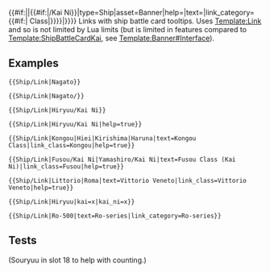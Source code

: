 <noinclude>{{AssetTemplateList}}</noinclude><includeonly>{{#if:{{{kai|}}}{{{kai_ni|}}}|{{Link|{{{1|}}}|{{#if:{{{kai|}}}|{{{1|}}}/Kai}}|{{#if:{{{kai_ni|}}}|{{{1|}}}/Kai Ni}}|type=Ship|asset=Banner|help={{{help|}}}|text={{{text|}}}|link_category={{#if:{{{link_class|}}}|{{{link_class}}} Class|{{{link_category|}}}}}}}|{{Link|{{{1|}}}|{{{2|}}}|{{{3|}}}|{{{4|}}}|{{{5|}}}|{{{6|}}}|{{{7|}}}|{{{8|}}}|{{{9|}}}|{{{10|}}}|{{{11|}}}|{{{12|}}}|{{{13|}}}|{{{14|}}}|{{{15|}}}|{{{16|}}}|{{{17|}}}|{{{18|}}}|{{{19|}}}|{{{20|}}}|type=Ship|asset=Banner|help={{{help|}}}|text={{{text|}}}|link_category={{#if:{{{link_class|}}}|{{{link_class}}} Class|{{{link_category|}}}}}}}}}</includeonly><noinclude>
Links with ship battle card tooltips. Uses [[Template:Link]] and so is not limited by Lua limits (but is limited in features compared to [[Template:ShipBattleCardKai]], see [[Template:Banner#Interface]]).
==Examples==
<pre>{{Ship/Link|Nagato}}</pre>
{{Ship/Link|Nagato}}
<pre>{{Ship/Link|Nagato/}}</pre>
{{Ship/Link|Nagato/}}
<pre>{{Ship/Link|Hiryuu/Kai Ni}}</pre>
{{Ship/Link|Hiryuu/Kai Ni}}
<pre>{{Ship/Link|Hiryuu/Kai Ni|help=true}}</pre>
{{Ship/Link|Hiryuu/Kai Ni|help=true}}
<pre>{{Ship/Link|Kongou|Hiei|Kirishima|Haruna|text=Kongou Class|link_class=Kongou|help=true}}</pre>
{{Ship/Link|Kongou|Hiei|Kirishima|Haruna|text=Kongou Class|link_class=Kongou|help=true}}
<pre>{{Ship/Link|Fusou/Kai Ni|Yamashiro/Kai Ni|text=Fusou Class (Kai Ni)|link_class=Fusou|help=true}}</pre>
{{Ship/Link|Fusou/Kai Ni|Yamashiro/Kai Ni|text=Fusou Class (Kai Ni)|link_class=Fusou|help=true}}
<pre>{{Ship/Link|Littorio|Roma|text=Vittorio Veneto|link_class=Vittorio Veneto|help=true}}</pre>
{{Ship/Link|Littorio|Roma|text=Vittorio Veneto|link_class=Vittorio Veneto|help=true}}
<pre>{{Ship/Link|Hiryuu|kai=x|kai_ni=x}}</pre>
{{Ship/Link|Hiryuu|kai=x|kai_ni=x}}
<pre>{{Ship/Link|Ro-500|text=Ro-series|link_category=Ro-series}}</pre>
{{Ship/Link|Ro-500|text=Ro-series|link_category=Ro-series}}
==Tests==
(Souryuu in slot 18 to help with counting.)<br>
{{Ship/Link|Hiryuu}}
{{Ship/Link|Hiryuu|Hiryuu}}
{{Ship/Link|Hiryuu|Hiryuu|Hiryuu}}
{{Ship/Link|Hiryuu|Hiryuu|Hiryuu|Hiryuu}}
{{Ship/Link|Hiryuu|Hiryuu|Hiryuu|Hiryuu|Hiryuu}}
{{Ship/Link|Hiryuu|Hiryuu|Hiryuu|Hiryuu|Hiryuu|Hiryuu}}
{{Ship/Link|Hiryuu|Hiryuu|Hiryuu|Hiryuu|Hiryuu|Hiryuu|Hiryuu}}
{{Ship/Link|Hiryuu|Hiryuu|Hiryuu|Hiryuu|Hiryuu|Hiryuu|Hiryuu|Hiryuu}}
{{Ship/Link|Hiryuu|Hiryuu|Hiryuu|Hiryuu|Hiryuu|Hiryuu|Hiryuu|Hiryuu|Hiryuu}}
{{Ship/Link|Hiryuu|Hiryuu|Hiryuu|Hiryuu|Hiryuu|Hiryuu|Hiryuu|Hiryuu|Hiryuu|Hiryuu}}
{{Ship/Link|Hiryuu|Hiryuu|Hiryuu|Hiryuu|Hiryuu|Hiryuu|Hiryuu|Hiryuu|Hiryuu|Hiryuu|Hiryuu}}
{{Ship/Link|Hiryuu|Hiryuu|Hiryuu|Hiryuu|Hiryuu|Hiryuu|Hiryuu|Hiryuu|Hiryuu|Hiryuu|Hiryuu|Hiryuu}}
{{Ship/Link|Hiryuu|Hiryuu|Hiryuu|Hiryuu|Hiryuu|Hiryuu|Hiryuu|Hiryuu|Hiryuu|Hiryuu|Hiryuu|Hiryuu|Hiryuu}}
{{Ship/Link|Hiryuu|Hiryuu|Hiryuu|Hiryuu|Hiryuu|Hiryuu|Hiryuu|Hiryuu|Hiryuu|Hiryuu|Hiryuu|Hiryuu|Hiryuu|Hiryuu}}
{{Ship/Link|Hiryuu|Hiryuu|Hiryuu|Hiryuu|Hiryuu|Hiryuu|Hiryuu|Hiryuu|Hiryuu|Hiryuu|Hiryuu|Hiryuu|Hiryuu|Hiryuu|Hiryuu}}
{{Ship/Link|Hiryuu|Hiryuu|Hiryuu|Hiryuu|Hiryuu|Hiryuu|Hiryuu|Hiryuu|Hiryuu|Hiryuu|Hiryuu|Hiryuu|Hiryuu|Hiryuu|Hiryuu|Hiryuu}}
{{Ship/Link|Hiryuu|Hiryuu|Hiryuu|Hiryuu|Hiryuu|Hiryuu|Hiryuu|Hiryuu|Hiryuu|Hiryuu|Hiryuu|Hiryuu|Hiryuu|Hiryuu|Hiryuu|Hiryuu|Hiryuu}}
{{Ship/Link|Hiryuu|Hiryuu|Hiryuu|Hiryuu|Hiryuu|Hiryuu|Hiryuu|Hiryuu|Hiryuu|Hiryuu|Hiryuu|Hiryuu|Hiryuu|Hiryuu|Hiryuu|Hiryuu|Hiryuu|Souryuu}}
{{Ship/Link|Hiryuu|Hiryuu|Hiryuu|Hiryuu|Hiryuu|Hiryuu|Hiryuu|Hiryuu|Hiryuu|Hiryuu|Hiryuu|Hiryuu|Hiryuu|Hiryuu|Hiryuu|Hiryuu|Hiryuu|Souryuu|Hiryuu}}
{{Ship/Link|Hiryuu|Hiryuu|Hiryuu|Hiryuu|Hiryuu|Hiryuu|Hiryuu|Hiryuu|Hiryuu|Hiryuu|Hiryuu|Hiryuu|Hiryuu|Hiryuu|Hiryuu|Hiryuu|Hiryuu|Souryuu|Hiryuu|Hiryuu}}
</noinclude>